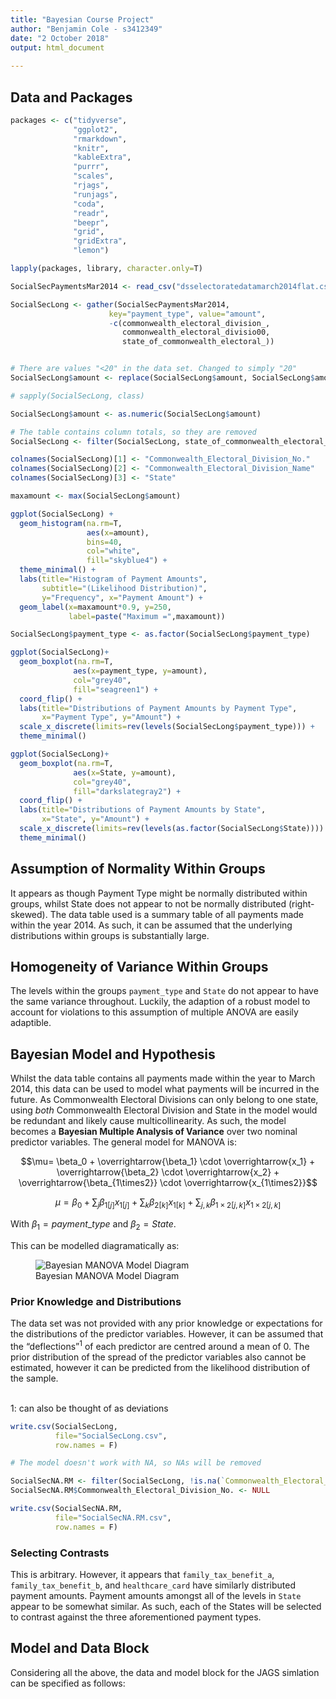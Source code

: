 ```yaml
---
title: "Bayesian Course Project"
author: "Benjamin Cole - s3412349"
date: "2 October 2018"
output: html_document
  
---
```


## Data and Packages

```r

packages <- c("tidyverse",
              "ggplot2",
              "rmarkdown",
              "knitr",
              "kableExtra",
              "purrr",
              "scales",
              "rjags",
              "runjags",
              "coda",
              "readr",
              "beepr",
              "grid",
              "gridExtra",
              "lemon")

lapply(packages, library, character.only=T)

SocialSecPaymentsMar2014 <- read_csv("dsselectoratedatamarch2014flat.csv")

SocialSecLong <- gather(SocialSecPaymentsMar2014, 
                      key="payment_type", value="amount",
                      -c(commonwealth_electoral_division_,
                         commonwealth_electoral_divisio00,
                         state_of_commonwealth_electoral_))


# There are values "<20" in the data set. Changed to simply "20"
SocialSecLong$amount <- replace(SocialSecLong$amount, SocialSecLong$amount=="<20",20)

# sapply(SocialSecLong, class)

SocialSecLong$amount <- as.numeric(SocialSecLong$amount)

# The table contains column totals, so they are removed
SocialSecLong <- filter(SocialSecLong, state_of_commonwealth_electoral_!="Total")

colnames(SocialSecLong)[1] <- "Commonwealth_Electoral_Division_No."
colnames(SocialSecLong)[2] <- "Commonwealth_Electoral_Division_Name"
colnames(SocialSecLong)[3] <- "State"

```

```r

maxamount <- max(SocialSecLong$amount)

ggplot(SocialSecLong) +
  geom_histogram(na.rm=T,
                 aes(x=amount),
                 bins=40,
                 col="white",
                 fill="skyblue4") +
  theme_minimal() +
  labs(title="Histogram of Payment Amounts",
       subtitle="(Likelihood Distribution)",
       y="Frequency", x="Payment Amount") +
  geom_label(x=maxamount*0.9, y=250,
             label=paste("Maximum =",maxamount))

SocialSecLong$payment_type <- as.factor(SocialSecLong$payment_type)

ggplot(SocialSecLong)+
  geom_boxplot(na.rm=T,
              aes(x=payment_type, y=amount),
              col="grey40",
              fill="seagreen1") +
  coord_flip() +
  labs(title="Distributions of Payment Amounts by Payment Type",
       x="Payment Type", y="Amount") +
  scale_x_discrete(limits=rev(levels(SocialSecLong$payment_type))) +
  theme_minimal()

ggplot(SocialSecLong)+
  geom_boxplot(na.rm=T,
              aes(x=State, y=amount),
              col="grey40",
              fill="darkslategray2") +
  coord_flip() +
  labs(title="Distributions of Payment Amounts by State",
       x="State", y="Amount") +
  scale_x_discrete(limits=rev(levels(as.factor(SocialSecLong$State)))) +
  theme_minimal()

```


## Assumption of Normality Within Groups

It appears as though Payment Type might be normally distributed within groups, whilst State does not appear to not be normally distributed (right-skewed). The data table used is a summary table of all payments made within the year 2014. As such, it can be assumed that the underlying distributions within groups is substantially large.

## Homogeneity of Variance Within Groups
The levels within the groups `payment_type` and `State` do not appear to have the same variance throughout. Luckily, the adaption of a robust model to account for violations to this assumption of multiple ANOVA are easily adaptible.


## Bayesian Model and Hypothesis

Whilst the data table contains all payments made within the year to March 2014, this data can be used to model what payments will be incurred in the future. As Commonwealth Electoral Divisions can only belong to one state, using *both* Commonwealth Electoral Division and State in the model would be redundant and likely cause multicollinearity. As such, the model becomes a **Bayesian Multiple Analysis of Variance** over two nominal predictor variables. The general model for MANOVA is:

$$\mu= \beta_0 + \overrightarrow{\beta_1} \cdot \overrightarrow{x_1} + \overrightarrow{\beta_2} \cdot \overrightarrow{x_2} + \overrightarrow{\beta_{1\times2}} \cdot \overrightarrow{x_{1\times2}}$$

$$\mu= \beta_0 + \sum_j{\beta_{1[j]}x_{1[j]}} + \sum_k{\beta_{2[k]}x_{1[k]}} + \sum_{j,k}{\beta_{1\times2 [j,k]}x_{1\times2[j,k]}} $$

With $\beta_1=payment\_type$ and $\beta_2=State$.

This can be modelled diagramatically as:

![Bayesian MANOVA Model Diagram](Model Diagram.png)

### Prior Knowledge and Distributions


The data set was not provided with any prior knowledge or expectations for the distributions of the predictor variables. However, it can be assumed that the "deflections"$^1$ of each predictor are centred around a mean of 0. The prior distribution of the spread of the predictor variables also cannot be estimated, however it can be predicted from the likelihood distribution of the sample.
<br /> <br />

$1$: can also be thought of as deviations


```r

write.csv(SocialSecLong,
          file="SocialSecLong.csv",
          row.names = F)

# The model doesn't work with NA, so NAs will be removed

SocialSecNA.RM <- filter(SocialSecLong, !is.na(`Commonwealth_Electoral_Division_No.`))
SocialSecNA.RM$Commonwealth_Electoral_Division_No. <- NULL

write.csv(SocialSecNA.RM,
          file="SocialSecNA.RM.csv",
          row.names = F)


```

### Selecting Contrasts

This is arbitrary. However, it appears that  `family_tax_benefit_a`, `family_tax_benefit_b`, and `healthcare_card` have similarly distributed payment amounts. Payment amounts amongst all of the levels in `State` appear to be somewhat similar. As such, each of the States will be selected to contrast against the three aforementioned payment types.


## Model and Data Block

Considering all the above, the data and model block for the JAGS simlation can be specified as follows:

```r


```


